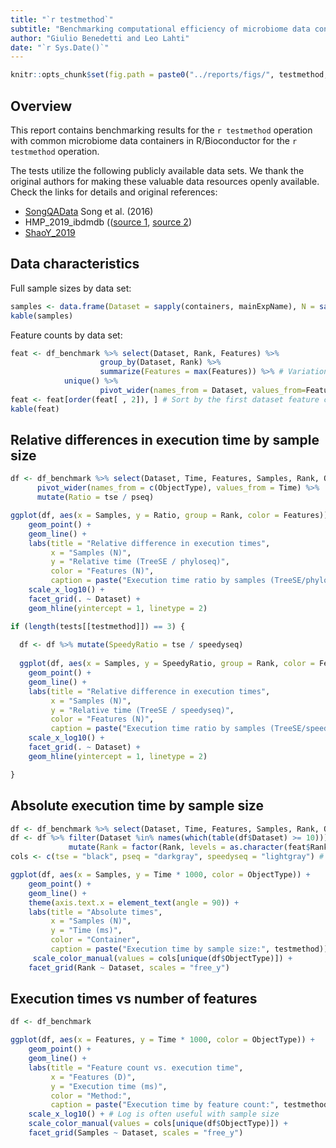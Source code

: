 ```yaml
---
title: "`r testmethod`"
subtitle: "Benchmarking computational efficiency of microbiome data containers"
author: "Giulio Benedetti and Leo Lahti"
date: "`r Sys.Date()`"
---
```


```r
knitr::opts_chunk$set(fig.path = paste0("../reports/figs/", testmethod, "_"))
```

## Overview

This report contains benchmarking results for the `r testmethod`
operation with common microbiome data containers in R/Bioconductor for
the `r testmethod` operation.

The tests utilize the following publicly available data sets. We thank
the original authors for making these valuable data resources openly
available. Check the links for details and original references:

- [SongQAData](https://microbiome.github.io/microbiomeDataSets/reference/SongQAData.html) Song et al. (2016)
- HMP_2019_ibdmdb (([source 1](https://pubmed.ncbi.nlm.nih.gov/29311644/), [source 2](https://pubmed.ncbi.nlm.nih.gov/31142855/))
- [ShaoY_2019](https://pubmed.ncbi.nlm.nih.gov/31534227/)


## Data characteristics

Full sample sizes by data set:

```r
samples <- data.frame(Dataset = sapply(containers, mainExpName), N = sapply(containers, ncol)) %>% arrange(N)
kable(samples)
```

Feature counts by data set:

```r
feat <- df_benchmark %>% select(Dataset, Rank, Features) %>%
     	            group_by(Dataset, Rank) %>%
                    summarize(Features = max(Features)) %>% # Variation due to removing zero rows & cols per round
		    unique() %>%
                    pivot_wider(names_from = Dataset, values_from=Features, values_fill = 0)
feat <- feat[order(feat[ , 2]), ] # Sort by the first dataset feature counts
kable(feat)
```

## Relative differences in execution time by sample size

```r
df <- df_benchmark %>% select(Dataset, Time, Features, Samples, Rank, ObjectType) %>% 
      pivot_wider(names_from = c(ObjectType), values_from = Time) %>% 
      mutate(Ratio = tse / pseq) 

ggplot(df, aes(x = Samples, y = Ratio, group = Rank, color = Features)) + 
    geom_point() + 
    geom_line() +
    labs(title = "Relative difference in execution times",
         x = "Samples (N)",
         y = "Relative time (TreeSE / phyloseq)",
         color = "Features (N)",
         caption = paste("Execution time ratio by samples (TreeSE/phyloseq): ", testmethod)) +
    scale_x_log10() +
    facet_grid(. ~ Dataset) + 
    geom_hline(yintercept = 1, linetype = 2)
```

```r
if (length(tests[[testmethod]]) == 3) {
  
  df <- df %>% mutate(SpeedyRatio = tse / speedyseq)
  
  ggplot(df, aes(x = Samples, y = SpeedyRatio, group = Rank, color = Features)) + 
    geom_point() + 
    geom_line() +
    labs(title = "Relative difference in execution times",
         x = "Samples (N)",
         y = "Relative time (TreeSE / speedyseq)",
         color = "Features (N)",
         caption = paste("Execution time ratio by samples (TreeSE/speedyseq): ", testmethod)) +
    scale_x_log10() +
    facet_grid(. ~ Dataset) + 
    geom_hline(yintercept = 1, linetype = 2) 

}
```

## Absolute execution time by sample size

```r
df <- df_benchmark %>% select(Dataset, Time, Features, Samples, Rank, ObjectType)
df <- df %>% filter(Dataset %in% names(which(table(df$Dataset) >= 10))) %>%
             mutate(Rank = factor(Rank, levels = as.character(feat$Rank)))
cols <- c(tse = "black", pseq = "darkgray", speedyseq = "lightgray") # Ensure colors always in same order

ggplot(df, aes(x = Samples, y = Time * 1000, color = ObjectType)) + 
    geom_point() + 
    geom_line() +
    theme(axis.text.x = element_text(angle = 90)) + 
    labs(title = "Absolute times",
         x = "Samples (N)",
         y = "Time (ms)",
         color = "Container",
         caption = paste("Execution time by sample size:", testmethod)) +
	 scale_color_manual(values = cols[unique(df$ObjectType)]) + 
    facet_grid(Rank ~ Dataset, scales = "free_y")
```

## Execution times vs number of features

```r
df <- df_benchmark 

ggplot(df, aes(x = Features, y = Time * 1000, color = ObjectType)) + 
    geom_point() + 
    geom_line() +
    labs(title = "Feature count vs. execution time",
         x = "Features (D)",
         y = "Execution time (ms)",
         color = "Method:",
         caption = paste("Execution time by feature count:", testmethod)) +
    scale_x_log10() + # Log is often useful with sample size
    scale_color_manual(values = cols[unique(df$ObjectType)]) +     
    facet_grid(Samples ~ Dataset, scales = "free_y")
```

